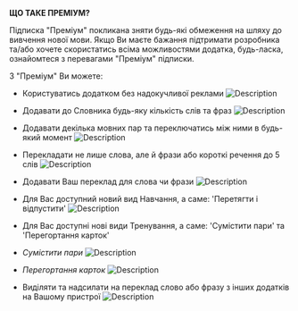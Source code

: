 **ЩО ТАКЕ ПРЕМІУМ?**

Підписка "Преміум" покликана зняти будь-які обмеження на шляху до вивчення нової мови. Якщо Ви маєте бажання підтримати розробника та/або хочете скористатись всіма можливостями додатка, будь-ласка, ознайомтеся з перевагами "Преміум" підписки.

З "Преміум" Ви можете:

- Користуватись додатком без надокучливої реклами
  ![Description](/premium/assets/ad_free.png)

- Додавати до Словника будь-яку кількість слів та фраз
  ![Description](/premium/assets/no_limits.png)

- Додавати декілька мовних пар та переключатись між ними в будь-який момент
  ![Description](/premium/assets/multiple_lang_pairs_ukr.png)

- Перекладати не лише слова, але й фрази або короткі речення до 5 слів
  ![Description](/premium/assets/translate_phrases_ukr.png)

- Додавати Ваш переклад для слова чи фрази
  ![Description](/premium/assets/custom_translate_ukr.png)

- Для Вас доступний новий вид Навчання, а саме: 'Перетягти і відпустити'
  ![Description](/premium/assets/match_pairs_learning.gif)

- Для Вас доступні нові види Тренування, а саме: 'Сумістити пари' та 'Перегортання карток'

- _Сумістити пари_
  ![Description](/premium/assets/match_pairs_training.gif)

- _Перегортання карток_
  ![Description](/premium/assets/flip_cards_training.gif)

- Виділяти та надсилати на переклад слово або фразу з інших додатків на Вашому пристрої
  ![Description](/premium/assets/send_other_apps.gif)
